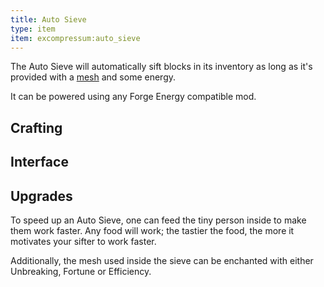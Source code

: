 ```yaml
---
title: Auto Sieve
type: item
item: excompressum:auto_sieve
---
```


The Auto Sieve will automatically sift blocks in its inventory as long as it's provided with a [mesh](iron_mesh) and some energy.

It can be powered using any Forge Energy compatible mod.

## Crafting

<CraftingRecipe recipe="excompressum:auto_sieve" />

## Interface

<InterfaceScreen screen={autoSieveImage.src}>
  <InterfaceArea x="12" y="40" width="40" height="40" name="Input Slot" color="aqua" />
  <InterfaceArea x="12" y="94" width="40" height="40" name="Mesh Slot" color="orange" />
  <InterfaceArea x="110" y="12" width="184" height="148" name="Output Slots" color="lime" />
  <InterfaceArea x="300" y="12" width="40" height="148" name="Energy" color="red" />
  <InterfaceArea x="12" y="164" width="328" height="112" name="Player Inventory" color="purple" />
  <InterfaceArea x="12" y="280" width="328" height="40" name="Player Hotbar" color="purple" />
</InterfaceScreen>

## Upgrades

To speed up an Auto Sieve, one can feed the tiny person inside to make them work faster.
Any food will work; the tastier the food, the more it motivates your sifter to work faster.

Additionally, the mesh used inside the sieve can be enchanted with either Unbreaking, Fortune or Efficiency.
